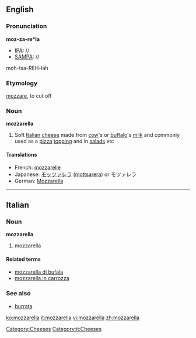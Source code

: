 ==English==

===Pronunciation===
'''moz-za-re*la'''
* [[IPA]]: //
* [[SAMPA]]: //
moh-tsa-REH-lah

===Etymology===
{{etyl|it}} [[mozzare]], to cut off

===Noun===
'''mozzarella'''

# Soft [[Italian]] [[cheese]] made from [[cow]]'s or [[buffalo]]'s [[milk]] and commonly used as a [[pizza]] [[topping]] and in [[salad]]s etc

====Translations====

* French: [[mozzarelle]] {{f}}
* Japanese: [[モッツァレラ]] ([[mottsarera]]) or モツァレラ
* German: [[Mozzarella]] {{m}}

[[Category:Cheeses]]

----

==Italian==

===Noun===
'''mozzarella''' {{m}} {{inv}}

# mozzarella

====Related terms====
* [[mozzarella di bufala]]
* [[mozzarella in carrozza]]

===See also===
* [[burrata]]

[[Category:it:Cheeses]]

[[ko:mozzarella]]
[[it:mozzarella]]
[[vi:mozzarella]]
[[zh:mozzarella]]